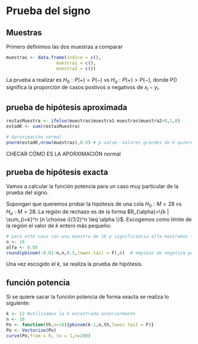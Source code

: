 # Prueba del signo

## Muestras

Primero definimos las dos muestras a comparar
```r
muestras <- data.frame(indice = c(),
                   muestra1 = c(),
                   muestra2 = c())
```

La prueba a realizar es $H_0: P(+) = P(-)$ vs $H_a:P(+) > P(-)$, donde P() significa la proporción de casos postivos o negativos de $x_{i}-y_{i}$.


## prueba de hipótesis aproximada
```r
restasMuestra <- ifelse(muestras$muestra1-muestras$muestra2<0,1,0)
estadK <- sum(restasMuestra)

# Aproximación normal
pnorm(estadK,nrow(muestras),0.5) # p-value. Valores grandes de K quiere decir que el + es más probable.
```

CHECAR CÓMO ES LA APORXIMACIÓN normal

## prueba de hipótesis exacta

Vamos a calcular la función potencia para un caso muy particular de la prueba del signo.

Supongan que queremos probar la hipótesis de una cola $H_0: M=28$ vs $H_a: M >28$.
La región de rechazo es de la forma $R_{\alpha}=\{k | \sum_{i=k}^n {n \choose i}(1/2)^n \leq \alpha \}$. Escogemos como límite de la región el valor de $k$ entero más pequeño:

```r
# para este caso con una muestra de 16 y significancia alfa mostramos todos los valores de la función de "supervivencia"
n <- 16
alfa <- 0.05
round(pbinom(-0.01:n,n,0.5,lower.tail = F),6)  # empiezo de negativo porque lower.tail=F da P(X>x)
```

Una vez escogido el $k$, se realiza la prueba de hipótesis.

## función potencia

Si se quiere sacar la función potencia de forma exacta se realiza lo siguiente: 

```r
k <- 12 #utilizamos la k encontrada anteriormente
n <- 16
Po <- function(th,n=16){pbinom(k-1,n,th,lower.tail = F)}
Po <- Vectorize(Po)
curve(Po,from = 0, to = 1,n=200)
```


